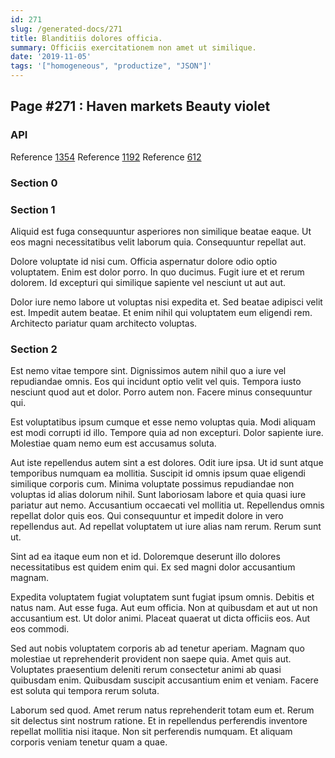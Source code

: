 ```yaml
---
id: 271
slug: /generated-docs/271
title: Blanditiis dolores officia.
summary: Officiis exercitationem non amet ut similique.
date: '2019-11-05'
tags: '["homogeneous", "productize", "JSON"]'
---
```


## Page #271 : Haven markets Beauty violet
### API



Reference [1354](/1354)
Reference [1192](/1192)
Reference [612](/612)


### Section 0

### Section 1
Aliquid est fuga consequuntur asperiores non similique beatae eaque. Ut eos magni necessitatibus velit laborum quia. Consequuntur repellat aut.
 Dolore voluptate id nisi cum. Officia aspernatur dolore odio optio voluptatem. Enim est dolor porro. In quo ducimus. Fugit iure et et rerum dolorem. Id excepturi qui similique sapiente vel nesciunt ut aut aut.
 Dolor iure nemo labore ut voluptas nisi expedita et. Sed beatae adipisci velit est. Impedit autem beatae. Et enim nihil qui voluptatem eum eligendi rem. Architecto pariatur quam architecto voluptas.
### Section 2
Est nemo vitae tempore sint. Dignissimos autem nihil quo a iure vel repudiandae omnis. Eos qui incidunt optio velit vel quis. Tempora iusto nesciunt quod aut et dolor. Porro autem non. Facere minus consequuntur qui.
 Est voluptatibus ipsum cumque et esse nemo voluptas quia. Modi aliquam est modi corrupti id illo. Tempore quia ad non excepturi. Dolor sapiente iure. Molestiae quam nemo eum est accusamus soluta.
 Aut iste repellendus autem sint a est dolores. Odit iure ipsa. Ut id sunt atque temporibus numquam ea mollitia. Suscipit id omnis ipsum quae eligendi similique corporis cum. Minima voluptate possimus repudiandae non voluptas id alias dolorum nihil. Sunt laboriosam labore et quia quasi iure pariatur aut nemo.
Accusantium occaecati vel mollitia ut. Repellendus omnis repellat dolor quis eos. Qui consequuntur et impedit dolore in vero repellendus aut. Ad repellat voluptatem ut iure alias nam rerum. Rerum sunt ut.
 Sint ad ea itaque eum non et id. Doloremque deserunt illo dolores necessitatibus est quidem enim qui. Ex sed magni dolor accusantium magnam.
 Expedita voluptatem fugiat voluptatem sunt fugiat ipsum omnis. Debitis et natus nam. Aut esse fuga. Aut eum officia.
Non at quibusdam et aut ut non accusantium est. Ut dolor animi. Placeat quaerat ut dicta officiis eos. Aut eos commodi.
 Sed aut nobis voluptatem corporis ab ad tenetur aperiam. Magnam quo molestiae ut reprehenderit provident non saepe quia. Amet quis aut. Voluptates praesentium deleniti rerum consectetur animi ab quasi quibusdam enim. Quibusdam suscipit accusantium enim et veniam. Facere est soluta qui tempora rerum soluta.
 Laborum sed quod. Amet rerum natus reprehenderit totam eum et. Rerum sit delectus sint nostrum ratione. Et in repellendus perferendis inventore repellat mollitia nisi itaque. Non sit perferendis numquam. Et aliquam corporis veniam tenetur quam a quae.
